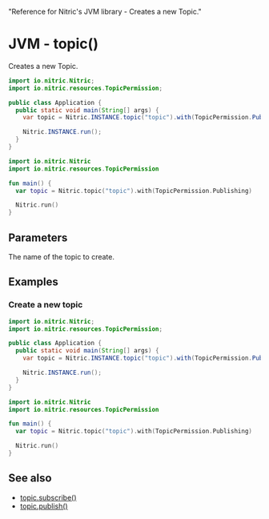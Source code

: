   "Reference for Nitric's JVM library - Creates a new Topic."

# JVM - topic()

Creates a new Topic.

<CodeGroup>

```java
import io.nitric.Nitric;
import io.nitric.resources.TopicPermission;

public class Application {
  public static void main(String[] args) {
    var topic = Nitric.INSTANCE.topic("topic").with(TopicPermission.Publishing);

    Nitric.INSTANCE.run();
  }
}
```

```kotlin
import io.nitric.Nitric
import io.nitric.resources.TopicPermission

fun main() {
  var topic = Nitric.topic("topic").with(TopicPermission.Publishing)

  Nitric.run()
}
```

</CodeGroup>

## Parameters

<Properties>
  <Property name="name" required type="String">
    The name of the topic to create.
  </Property>
</Properties>

## Examples

### Create a new topic

<CodeGroup>

```java
import io.nitric.Nitric;
import io.nitric.resources.TopicPermission;

public class Application {
  public static void main(String[] args) {
    var topic = Nitric.INSTANCE.topic("topic").with(TopicPermission.Publishing);

    Nitric.INSTANCE.run();
  }
}
```

```kotlin
import io.nitric.Nitric
import io.nitric.resources.TopicPermission

fun main() {
  var topic = Nitric.topic("topic").with(TopicPermission.Publishing)

  Nitric.run()
}
```

</CodeGroup>

## See also

- [topic.subscribe()](./topic-subscribe)
- [topic.publish()](./topic-publish)
